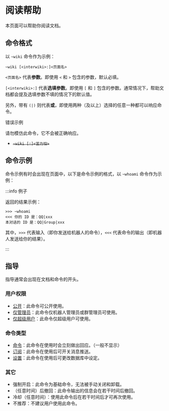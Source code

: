 # 阅读帮助

本页面可以帮助你阅读文档。

## 命令格式

以 `~wiki` 命令作为示例：

```
~wiki [<interwiki>:]<页面名>
```

`<页面名>` 代表**参数**。即使用 `<` 和 `>` 包含的参数，默认必填。

`[<interwiki>:]` 代表**选填参数**。即使用 `[` 和 `]` 包含的参数。通常情况下，帮助文档都会提及选填参数不填的情况下的默认值。

另外，带有 `(|)` 则代表**或**，即使用两种（及以上）选择的任意一种都可以响应命令。

错误示例

请勿模仿此命令，它不会被正确响应。

- ~~`~wiki [:]<苦力怕>`~~

## 命令示例

命令示例有时会出现在页面中，以下是命令示例的格式，以 `~whoami` 命令作为示例：

:::info 例子

返回的结果示例：

```
>>> ~whoami
<<< 你的 ID 是：QQ|xxx
本对话的 ID 是：QQ|Group|xxx
```

其中，`>>>` 代表输入（即你发送给机器人的命令），`<<<` 代表命令的输出（即机器人发送给你的结果）。

:::

## 指导

指导通常会出现在文档和命令的开头。

### 用户权限

- [公开](/docs/permissions)：此命令可公开使用。
- [仅管理员](/docs/permissions)：此命令仅机器人管理员或群管理员可使用。
- [仅超级用户](/docs/permissions)：此命令仅超级用户可使用。

### 命令类型

- [命令](/docs/help/reading#命令类型)：此命令在使用时会立刻做出回应。（一般不显示）
- [订阅](/docs/help/reading#命令类型)：此命令在使用后可开关消息推送。
- [设置](/docs/help/reading#命令类型)：此命令在使用后可更改数据库中设定。

### 其它

- 强制开启：此命令为基础命令，无法被手动关闭和卸载。
- （任意时间）后撤回：此命令输出的信息会在若干时间后撤回。
- 冷却（任意时间）：使用此命令后在若干时间后才可再次使用。
- 不推荐：不建议用户使用此命令。
